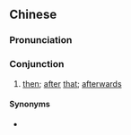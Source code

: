 ==Chinese==
{{zh-forms|s=然之后|type=12}}

===Pronunciation===
{{zh-pron
|c=jin4 zi1 hau6
|cat=conj
}}

===Conjunction===
{{zh-con}}

# {{lb|zh|Cantonese}} [[then]]; [[after]] [[that]]; [[afterwards]]

====Synonyms====
* {{zh-l|然後}}